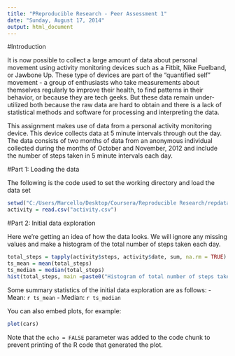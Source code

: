 ```yaml
---
title: "PReproducible Research - Peer Assessment 1"
date: "Sunday, August 17, 2014"
output: html_document
---
```


#Introduction

It is now possible to collect a large amount of data about personal movement using activity monitoring devices such as a Fitbit, Nike Fuelband, or Jawbone Up. These type of devices are part of the "quantified self" movement - a group of enthusiasts who take measurements about themselves regularly to improve their health, to find patterns in their behavior, or because they are tech geeks. But these data remain under-utilized both because the raw data are hard to obtain and there is a lack of statistical methods and software for processing and interpreting the data.

This assignment makes use of data from a personal activity monitoring device. This device collects data at 5 minute intervals through out the day. The data consists of two months of data from an anonymous individual collected during the months of October and November, 2012 and include the number of steps taken in 5 minute intervals each day.


#Part 1: Loading the data

The following is the code used to set the working directory and load the data set

```r
setwd("C:/Users/Marcello/Desktop/Coursera/Reproducible Research/repdata-data-activity")
activity = read.csv("activity.csv")
```

#Part 2: Initial data exploration

Here we're getting an idea of how the data looks. We will ignore any missing values and make a histogram of the total number of steps taken each day.

```r
total_steps = tapply(activity$steps, activity$date, sum, na.rm = TRUE)
ts_mean = mean(total_steps)
ts_median = median(total_steps)
hist(total_steps, main =paste0("Histogram of total number of steps taken per day \n (mean = ", as.integer(ts_mean), ", median = ", ts_median,")"), xlab = "Steps", ylab = "Days")
```

Some summary statistics of the initial data exploration are as follows:
     - Mean: `r ts_mean`
     - Median: `r ts_median`

You can also embed plots, for example:

```r
plot(cars)
```

Note that the `echo = FALSE` parameter was added to the code chunk to prevent printing of the R code that generated the plot.

